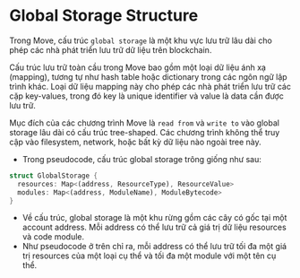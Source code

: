 # Global Storage Structure
Trong Move, cấu trúc `global storage` là một khu vực lưu trữ lâu dài cho phép các nhà phát triển lưu trữ dữ liệu trên blockchain.

Cấu trúc lưu trữ toàn cầu trong Move bao gồm một loại dữ liệu ánh xạ (mapping), tương tự như hash table hoặc dictionary trong các ngôn ngữ lập trình khác. Loại dữ liệu mapping này cho phép các nhà phát triển lưu trữ các cặp key-values, trong đó key là unique identifier và value là data cần được lưu trữ.

Mục đích của các chương trình Move là `read from` và `write to` vào global storage lâu dài có cấu trúc tree-shaped. Các chương trình không thể truy cập vào filesystem, network, hoặc bất kỳ dữ liệu nào ngoài tree này.

- Trong pseudocode, cấu trúc global storage trông giống như sau:

```rust
struct GlobalStorage {
  resources: Map<(address, ResourceType), ResourceValue>
  modules: Map<(address, ModuleName), ModuleBytecode>
}
```

- Về cấu trúc, global storage là một khu rừng gồm các cây có gốc tại một account address. Mỗi address có thể lưu trữ cả giá trị dữ liệu resources và code module.
- Như pseudocode ở trên chỉ ra, mỗi address có thể lưu trữ tối đa một giá trị resources của một loại cụ thể và tối đa một module với một tên cụ thể.
